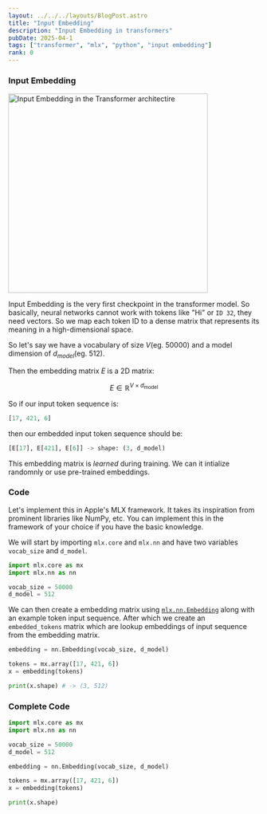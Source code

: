 ```yaml
---
layout: ../../../layouts/BlogPost.astro
title: "Input Embedding"
description: "Input Embedding in transformers"
pubDate: 2025-04-1
tags: ["transformer", "mlx", "python", "input embedding"]
rank: 0
---
```


### Input Embedding

<img src="https://d3p2bvoe452d0z.cloudfront.net/input_embedding.png" width="400" alt="Input Embedding in the Transformer architectire" class="rounded-lg"/>

Input Embedding is the very first checkpoint in the transformer model. So basically, neural networks cannot work with tokens like "Hi" or `ID 32`, they need vectors. So we map each token ID to a dense matrix that represents its meaning in a high-dimensional space.

So let's say we have a vocabulary of size $V$(eg. 50000) and a model dimension of $d_{model}$(eg. 512).

Then the embedding matrix $E$ is a 2D matrix:

$$
E \in \mathbb{R}^{V \times d_{\text{model}}}
$$

So if our input token sequence is:
```python
[17, 421, 6]
```
then our embedded input token sequence should be:
```python
[E[17], E[421], E[6]] -> shape: (3, d_model)
```

This embedding matrix is _learned_ during training. We can it intialize randomnly or use pre-trained embeddings.

### Code
Let's implement this in Apple's MLX framework. It takes its inspiration from prominent libraries like NumPy, etc. You can implement this in the framework of your choice if you have the basic knowledge.

We will start by importing `mlx.core` and `mlx.nn` and have two variables `vocab_size` and `d_model`.

```python
import mlx.core as mx
import mlx.nn as nn

vocab_size = 50000
d_model = 512
```

We can then create a embedding matrix using [`mlx.nn.Embedding`](https://ml-explore.github.io/mlx/build/html/python/nn/_autosummary/mlx.nn.Embedding.html) along with an example token input sequence. After which we create an `embedded_tokens` matrix which are lookup embeddings of input sequence from the embedding matrix.

```python
embedding = nn.Embedding(vocab_size, d_model)

tokens = mx.array([17, 421, 6])
x = embedding(tokens)

print(x.shape) # -> (3, 512)
```

### Complete Code
```python
import mlx.core as mx
import mlx.nn as nn

vocab_size = 50000
d_model = 512

embedding = nn.Embedding(vocab_size, d_model)

tokens = mx.array([17, 421, 6])
x = embedding(tokens)

print(x.shape)
```
